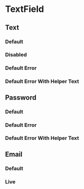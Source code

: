 

<Meta title="Components/DTextField" of={Story} />

# TextField

## Text

### Default

<Canvas of={Story.Default} />

### Disabled

<Canvas of={Story.Disabled} />

### Default Error

<Canvas of={Story.DefaultError} />

### Default Error With Helper Text

<Canvas of={Story.DefaultErrorWithMessage} />

## Password

### Default

<Canvas of={Story.Password} />

### Default Error

<Canvas of={Story.PasswordError} />

### Default Error With Helper Text

<Canvas of={Story.PasswordErrorWithMessage} />

## Email

### Default

<Canvas of={Story.Email} />

### Live

<Primary />
<Controls />
